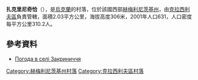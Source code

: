 {{coord|49|50|20|N|26|50|55|E|scale:100000|display=title}}

'''扎克里尼奇恰'''（{{lang-uk|Закриниччя}}），是[[烏克蘭|烏克蘭]]的村落，位於該國西部[[赫梅利尼茨基州|赫梅利尼茨基州]]，由[[克拉西利夫區|克拉西利夫區]]負責管轄，面積2.03平方公里，海拔高度306米，2001年人口631，人口密度每平方公里310.2人。

==參考資料==
* [http://weather.in.ua/ua/hmel'nickaja/8276 Погода в селі Закриниччя] {{Wayback|url=http://weather.in.ua/ua/hmel'nickaja/8276 |date=20200805141922 }}

{{DEFAULTSORT:Закриниччя}}
[[Category:赫梅利尼茨基州村落|Category:赫梅利尼茨基州村落]]
[[Category:克拉西利夫區村落|Category:克拉西利夫區村落]]


{{Khmelnytskyi-geo-stub}}